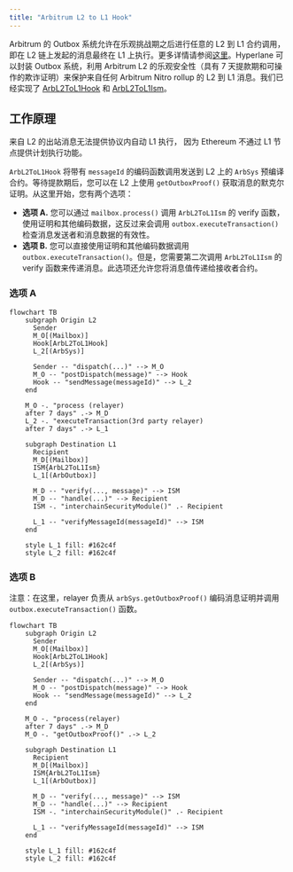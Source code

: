 ```yaml
---
title: "Arbitrum L2 to L1 Hook"
---
```


Arbitrum 的 Outbox 系统允许在乐观挑战期之后进行任意的 L2 到 L1 合约调用，即在 L2 链上发起的消息最终在 L1 上执行。更多详情请参阅[这里](https://docs.arbitrum.io/how-arbitrum-works/arbos/l2-l1-messaging)。Hyperlane 可以封装 Outbox 系统，利用 Arbitrum L2 的乐观安全性（具有 7 天提款期和可操作的欺诈证明）来保护来自任何 Arbitrum Nitro rollup 的 L2 到 L1 消息。我们已经实现了 [ArbL2ToL1Hook](https://github.com/hyperlane-xyz/hyperlane-monorepo/blob/main/solidity/contracts/hooks/ArbL2ToL1Hook.sol) 和 [ArbL2ToL1Ism](https://github.com/hyperlane-xyz/hyperlane-monorepo/blob/main/solidity/contracts/isms/hook/ArbL2ToL1Ism.sol)。

## 工作原理

<Note>
  来自 L2 的出站消息无法提供协议内自动 L1 执行，
  因为 Ethereum 不通过 L1
  节点提供计划执行功能。
</Note>

`ArbL2ToL1Hook` 将带有 `messageId` 的编码函数调用发送到 L2 上的 `ArbSys` 预编译合约。等待提款期后，您可以在 L2 上使用 `getOutboxProof()` 获取消息的默克尔证明。从这里开始，您有两个选项：

- **选项 A.** 您可以通过 `mailbox.process()` 调用 `ArbL2ToL1Ism` 的 verify 函数，使用证明和其他编码数据，这反过来会调用 `outbox.executeTransaction()` 检查消息发送者和消息数据的有效性。
- **选项 B.** 您可以直接使用证明和其他编码数据调用 `outbox.executeTransaction()`。但是，您需要第二次调用 `ArbL2ToL1Ism` 的 verify 函数来传递消息。此选项还允许您将消息值传递给接收者合约。

### 选项 A

```mermaid
flowchart TB
    subgraph Origin L2
      Sender
      M_O[(Mailbox)]
      Hook[ArbL2ToL1Hook]
      L_2[(ArbSys)]

      Sender -- "dispatch(...)" --> M_O
      M_O -- "postDispatch(message)" --> Hook
      Hook -- "sendMessage(messageId)" --> L_2
    end

    M_O -. "process (relayer)
    after 7 days" .-> M_D
    L_2 -. "executeTransaction(3rd party relayer)
    after 7 days" .-> L_1

    subgraph Destination L1
      Recipient
      M_D[(Mailbox)]
      ISM{ArbL2ToL1Ism}
      L_1[(ArbOutbox)]

      M_D -- "verify(..., message)" --> ISM
      M_D -- "handle(...)" --> Recipient
      ISM -. "interchainSecurityModule()" .- Recipient

      L_1 -- "verifyMessageId(messageId)" --> ISM
    end

    style L_1 fill: #162c4f
    style L_2 fill: #162c4f
```

### 选项 B

注意：在这里，relayer 负责从 `arbSys.getOutboxProof()` 编码消息证明并调用 `outbox.executeTransaction()` 函数。

```mermaid
flowchart TB
    subgraph Origin L2
      Sender
      M_O[(Mailbox)]
      Hook[ArbL2ToL1Hook]
      L_2[(ArbSys)]

      Sender -- "dispatch(...)" --> M_O
      M_O -- "postDispatch(message)" --> Hook
      Hook -- "sendMessage(messageId)" --> L_2
    end

    M_O -. "process(relayer)
    after 7 days" .-> M_D
    M_O -. "getOutboxProof()" .-> L_2

    subgraph Destination L1
      Recipient
      M_D[(Mailbox)]
      ISM{ArbL2ToL1Ism}
      L_1[(ArbOutbox)]

      M_D -- "verify(..., message)" --> ISM
      M_D -- "handle(...)" --> Recipient
      ISM -. "interchainSecurityModule()" .- Recipient

      L_1 -- "verifyMessageId(messageId)" --> ISM
    end

    style L_1 fill: #162c4f
    style L_2 fill: #162c4f
```
